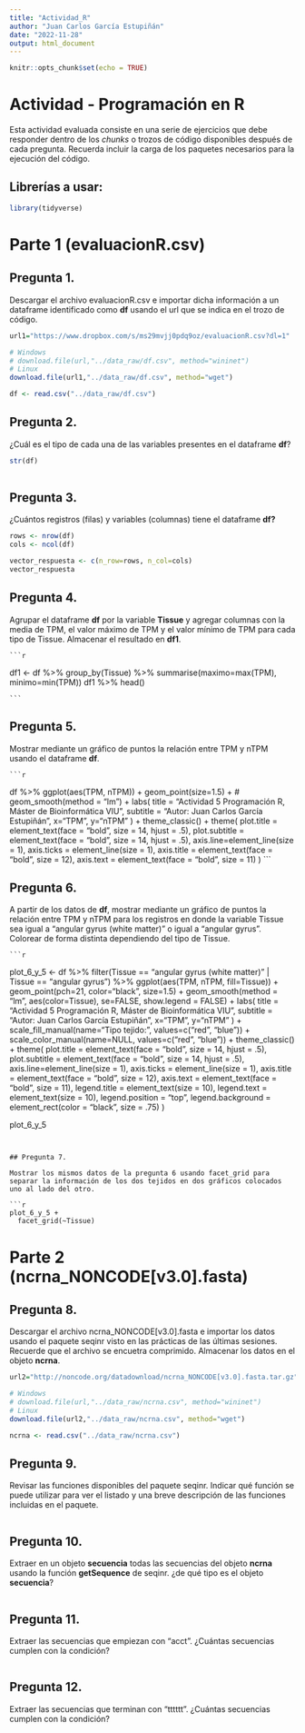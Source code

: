 ```yaml
---
title: "Actividad_R"
author: "Juan Carlos García Estupiñán"
date: "2022-11-28"
output: html_document
---
```


```r
knitr::opts_chunk$set(echo = TRUE)
```

# Actividad - Programación en R


Esta actividad evaluada consiste en una serie de ejercicios que debe responder dentro de los *chunks* o trozos de código disponibles después de cada pregunta. Recuerda incluir la carga de los paquetes necesarios para la ejecución del código.

## Librerías a usar:

```r
library(tidyverse)
```
# Parte 1 (evaluacionR.csv)

## Pregunta 1.

Descargar el archivo evaluacionR.csv e importar dicha información a un dataframe identificado como **df** usando el url que se indica en el trozo de código.

```r

url1="https://www.dropbox.com/s/ms29mvjj0pdq9oz/evaluacionR.csv?dl=1"

# Windows
# download.file(url,"../data_raw/df.csv", method="wininet")
# Linux
download.file(url1,"../data_raw/df.csv", method="wget")

df <- read.csv("../data_raw/df.csv")

```


## Pregunta 2.

¿Cuál es el tipo de cada una de las variables presentes en el dataframe **df**?

```r

str(df)
   
```

## Pregunta 3.
 
 ¿Cuántos registros (filas) y variables (columnas) tiene el dataframe **df?**

```r
rows <- nrow(df)
cols <- ncol(df)

vector_respuesta <- c(n_row=rows, n_col=cols) 
vector_respuesta
```


## Pregunta 4.
 
Agrupar el dataframe **df** por la variable **Tissue** y agregar columnas con la media de TPM, el valor máximo de TPM y el valor mínimo de TPM para cada tipo de Tissue. Almacenar el resultado en **df1**.

    ```r
df1 <- df %>%
      group_by(Tissue) %>%
      summarise(maximo=max(TPM),
                minimo=min(TPM))
df1 %>% head()

    ```


## Pregunta 5.
 
Mostrar mediante un gráfico de puntos la relación entre TPM y nTPM usando el dataframe **df**.

    ```r
df %>%
      ggplot(aes(TPM, nTPM)) +
      geom_point(size=1.5) +
      # geom_smooth(method = "lm") +
      labs(
        title = "Actividad 5 Programación R, Máster de Bioinformática VIU",
        subtitle = "Autor: Juan Carlos García Estupiñán",
        x="TPM",
        y="nTPM"
      ) +
      theme_classic() +
      theme(
        plot.title = element_text(face = "bold", size = 14, hjust = .5),
        plot.subtitle = element_text(face = "bold", size = 14, hjust = .5),
        axis.line=element_line(size = 1),
        axis.ticks = element_line(size = 1),
        axis.title = element_text(face = "bold", size = 12),
        axis.text = element_text(face = "bold", size = 11)
      )
    ```


## Pregunta 6.
 
A partir de los datos de **df**, mostrar mediante un gráfico de puntos la relación entre TPM y nTPM para los registros en donde la variable Tissue sea igual a "angular gyrus (white matter)" o igual a "angular gyrus". Colorear de forma distinta dependiendo del tipo de Tissue.

    ```r
plot_6_y_5 <- df %>% 
      filter(Tissue == "angular gyrus (white matter)" | 
               Tissue == "angular gyrus") %>% 
      ggplot(aes(TPM, nTPM, fill=Tissue)) +
      geom_point(pch=21, color="black", size=1.5) +
      geom_smooth(method = "lm", aes(color=Tissue), 
                  se=FALSE, show.legend = FALSE) +
 labs(
        title = "Actividad 5 Programación R, Máster de Bioinformática VIU",
        subtitle = "Autor: Juan Carlos García Estupiñán",
        x="TPM",
        y="nTPM"
      ) +
  scale_fill_manual(name="Tipo tejido:",
                     values=c("red", "blue")) +
  scale_color_manual(name=NULL,
                     values=c("red", "blue")) +
  theme_classic() +
  theme(
    plot.title = element_text(face = "bold", size = 14, hjust = .5),
    plot.subtitle = element_text(face = "bold", size = 14, hjust = .5),
    axis.line=element_line(size = 1),
    axis.ticks = element_line(size = 1),
    axis.title = element_text(face = "bold", size = 12),
    axis.text = element_text(face = "bold", size = 11),
    legend.title = element_text(size = 10),
    legend.text = element_text(size = 10),
    legend.position = "top",
    legend.background = element_rect(color = "black", size = .75)
    )

plot_6_y_5
```


## Pregunta 7.
 
Mostrar los mismos datos de la pregunta 6 usando facet_grid para separar la información de los dos tejidos en dos gráficos colocados uno al lado del otro.

```r

plot_6_y_5 +
  facet_grid(~Tissue) 

```


# Parte 2 (ncrna_NONCODE[v3.0].fasta)

## Pregunta 8.

Descargar el archivo ncrna_NONCODE[v3.0].fasta e importar los datos usando el paquete seqinr visto en las  prácticas de las últimas sesiones. Recuerde que el archivo se encuetra comprimido. Almacenar los datos en el objeto **ncrna**.

```r
url2="http://noncode.org/datadownload/ncrna_NONCODE[v3.0].fasta.tar.gz"

# Windows
# download.file(url,"../data_raw/ncrna.csv", method="wininet")
# Linux
download.file(url2,"../data_raw/ncrna.csv", method="wget")

ncrna <- read.csv("../data_raw/ncrna.csv")

```

## Pregunta 9.

Revisar las funciones disponibles del paquete seqinr. Indicar qué función se puede utilizar para ver el listado y una breve descripción de las funciones incluidas en el paquete.

```r



```

## Pregunta 10.

Extraer en un objeto **secuencia** todas las secuencias del objeto **ncrna** usando la función **getSequence** de seqinr. ¿de qué tipo es el objeto **secuencia**? 

```r


```

## Pregunta 11.

Extraer  las secuencias que empiezan con "acct". ¿Cuántas secuencias cumplen con la condición?

```r



```


## Pregunta 12.

Extraer las secuencias que terminan con "tttttt". ¿Cuántas secuencias cumplen con la condición?

```r



```



